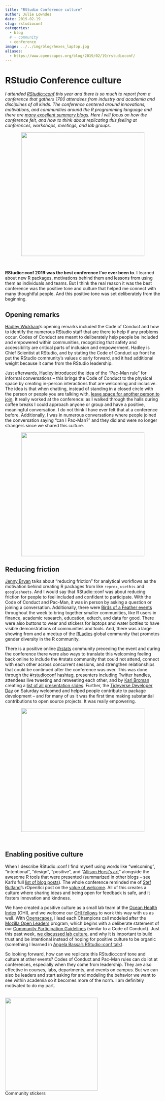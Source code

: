 ```yaml
---
title: "RStudio Conference culture"
author: Julie Lowndes
date: 2019-02-19
slug: rstudioconf
categories:
  - blog 
  # - community
  - conference
image: ../../img/blog/hexes_laptop.jpg
aliases: 
  - https://www.openscapes.org/blog/2019/02/19/rstudioconf/
---
```


# RStudio Conference culture

*I attended [RStudio::conf](https://www.rstudio.com/conference/) this year and there is so much to report from a conference that gathers 1700 attendees from industry and academia and disciplines of all kinds. The conference centered around innovations, motivations, and communities around the R programming language and there are [many excellent summary blogs](https://github.com/kbroman/RStudioConf2019Slides#followup-blog-posts). Here I will focus on how the conference felt, and how to think about replicating this feeling at conferences, workshops, meetings, and lab groups.*

<center>
  <a href="https://twitter.com/juliesquid/status/1086734354083180545">
    <img src="/img/blog/rstudioconf-tweet-jsl.png" width="400px">
  </a>
</center>

<br>

**RStudio::conf 2019 was the best conference I’ve ever been to**. I learned about new R packages, motivations behind them and lessons from using them as individuals and teams. But I think the real reason it was the best conference was the positive tone and culture that helped me connect with many thoughtful people. And this positive tone was set deliberately from the beginning. 

## Opening remarks

[Hadley Wickham](https://twitter.com/hadleywickham/)’s opening remarks included the Code of Conduct and how to identify the numerous RStudio staff that are there to help if any problems occur. Codes of Conduct are meant to deliberately help people be included and empowered within communities, recognizing that safety and accessibility are critical parts of inclusion and empowerment. Hadley is Chief Scientist at RStudio, and by stating the Code of Conduct up front he put the RStudio community’s values clearly forward, and it had additional weight because it came from the RStudio leadership. 

Just afterwards, Hadley introduced the idea of the “Pac-Man rule” for informal conversations – this brings the Code of Conduct to the physical space by creating in-person interactions that are welcoming and inclusive. The idea is that when chatting, instead of standing in a closed circle with the person or people you are talking with, [leave space for another person to join](https://www.ericholscher.com/blog/2017/aug/2/pacman-rule-conferences/). It really worked at the conference: as I walked through the halls during coffee breaks I could approach anyone or group and have a positive, meaningful conversation. I do not think I have ever felt that at a conference before. Additionally, I was in numerous conversations where people joined the conversation saying “can I Pac-Man?” and they did and were no longer strangers since we shared this culture. 

<center>
  <a href="https://twitter.com/robinson_es/status/1085917956033392641">
    <img src="/img/blog/rstudioconf-tweet-er.png" width="400px">
  </a>
</center>


## Reducing friction

[Jenny Bryan](https://twitter.com/jennybryan/) talks about “reducing friction” for analytical workflows as the motivation behind creating R packages from like `reprex`, `usethis` and `googlesheets`. And I would say that RStudio::conf was about reducing friction for people to feel included and confident to participate. With the Code of Conduct and Pac-Man, it was in person by asking a question or joining a conversation. Additionally, there were [Birds of a Feather events](https://community.rstudio.com/t/birds-of-a-feather-bof-at-rstudio-conf-2019l/19328) throughout the week to bring together smaller communities, like R users in finance, academic research, education, edtech, and data for good. There were also buttons to wear and stickers for laptops and water bottles to have visible demonstrations of communities and tools. And, there was a large showing from and a meetup of the [RLadies](https://rladies.org/) global community that promotes gender diversity in the R community. 

There is a positive online [#rstats](https://twitter.com/search?f=tweets&q=%23rstats&src=typd) community preceding the event and during the conference there were also ways to translate this welcoming feeling back online to include the #rstats community that could not attend, connect with each other across concurrent sessions, and strengthen relationships that could be continued after the conference was over. This was done through the [#rstudioconf](https://twitter.com/search?f=tweets&q=%23rstudioconf&src=typd) hashtag, presenters including Twitter handles, attendees live tweeting and retweeting each other, and by [Karl Broman](https://twitter.com/kwbroman) creating a [list of all presentation slides](https://github.com/kbroman/RStudioConf2019Slides). Further, the [Tidyverse Developer Day](https://github.com/tidyverse/dev-day-2019#tidyverse-developer-day-2019) on Saturday welcomed and helped people contribute to package development – and for many of us it was the first time making substantial contributions to open source projects. It was really empowering. 

<center>
  <a href="https://twitter.com/CivicAngela/status/1086689357929631744">
    <img src="/img/blog/rstudioconf-tidyverse-dev.png" width="400px">
  </a>
</center>

<br>

## Enabling positive culture 

When I describe RStudio::conf I find myself using words like “welcoming”, “intentional”, “design”, “positive”, and “[Allison Horst’s art](https://twitter.com/search?q=%40allison_horst%20%23rstudioconf&src=typd)” alongside the awesome R tools that were presented (summarized in other blogs – see Karl's full [list of blog posts](https://github.com/kbroman/RStudioConf2019Slides#followup-blog-posts)). The whole conference reminded me of [Stef Butland](https://twitter.com/StefanieButland)’s rOpenSci post on the [value of welcome](https://ropensci.org/blog/2017/07/18/value-of-welcome/). All of this creates a culture where sharing ideas and being open for feedback is safe, and it fosters innovation and kindness. 

We have created a positive culture as a small lab team at the [Ocean Health Index](http://ohi-science.org) (OHI), and we welcome our [OHI fellows](http://ohi-science.org/ohi-global/fellows.html) to work this way with us as well. With [Openscapes](https://openscapes.org), I lead each Champions call modeled after the [Mozilla Open Leaders](https://foundation.mozilla.org/en/opportunity/mozilla-open-leaders/) program, which begins with a deliberate statement of our [Community Participation Guidelines](https://www.mozilla.org/en-US/about/governance/policies/participation/) (similar to a Code of Conduct). Just this past week, [we discussed lab culture](https://openscapes.github.io/series/index.html#agendas), and why it is important to build trust and be intentional instead of hoping for positive culture to be organic (something I learned in [Angela Bassa’s RStudio::conf talk](https://resources.rstudio.com/rstudio-conf-2019/data-science-as-a-team-sport)).

So looking forward, how can we replicate this RStudio::conf tone and culture at other events? Codes of Conduct and Pac-Man rules can do lot at conferences, especially when they come from leadership. They are also effective in courses, labs, departments, and events on campus. But we can also be leaders and start asking for and modeling the behavior we want to see within academia so it becomes more of the norm. I am definitely motivated to do my part.

<br>
<img src="/img/blog/hexes_laptop.jpg" width="300px">  
Community stickers
